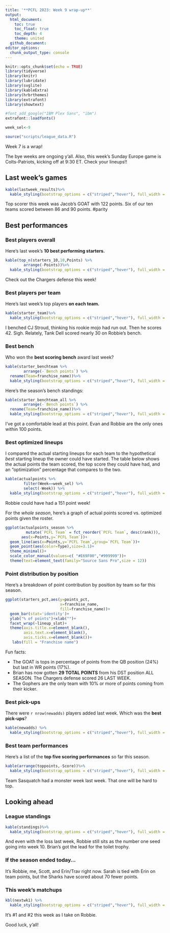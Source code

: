 ```yaml
---
title: '**PCFL 2023: Week 9 wrap-up**'
output:
  html_document:
    toc: true
    toc_float: true
    toc_depth: 4
    theme: united
  github_document:
editor_options: 
  chunk_output_type: console
---
```


```r
knitr::opts_chunk$set(echo = TRUE)
library(tidyverse)
library(knitr)
library(lubridate)
library(svglite)
library(kableExtra)
library(hrbrthemes)
library(extrafont)
library(showtext)

#font_add_google("IBM Plex Sans", "ibm")
extrafont::loadfonts()

week_sel<-9

source("scripts/league_data.R")

```

Week 7 is a wrap!

The bye weeks are ongoing y'all. Also, this week's Sunday Europe game is Colts-Patriots, kicking off at 9:30 ET. Check your lineups!!

## Last week's games

```r
kable(lastweek_results)%>%
  kable_styling(bootstrap_options = c("striped","hover"), full_width = F, position = "left")
```

Top scorer this week was Jacob's GOAT with 122 points. Six of our ten teams scored between 86 and 90 points. #parity

## Best performances

### Best players overall
Here's last week's **10 best performing starters.** 

```r
kable(top_n(starters_10,10,Points) %>%
        arrange(-Points))%>%
  kable_styling(bootstrap_options = c("striped","hover"), full_width = F, position = "left")
```

Check out the Chargers defense this week!

### Best players per team
Here's last week's top players **on each team.**

```r
kable(starter_team)%>%
  kable_styling(bootstrap_options = c("striped","hover"), full_width = F, position = "left")
```

I benched CJ Stroud, thinking his rookie mojo had run out. Then he scores 42. Sigh. Relately, Tank Dell scored nearly 30 on Robbie's bench.

### Best bench
Who won the **best scoring bench** award last week?

```r
kable(starter_benchteam %>% 
        arrange(-`Bench points`) %>%
  rename(Team=franchise_name))%>%
  kable_styling(bootstrap_options = c("striped","hover"), full_width = F, position = "left")
```

Here's the season's bench standings:

```r
kable(starter_benchteam_all %>%
        arrange(-`Bench points`) %>%
  rename(Team=franchise_name))%>%
  kable_styling(bootstrap_options = c("striped","hover"), full_width = F, position = "left")
```

I've got a comfortable lead at this point. Evan and Robbie are the only ones within 100 points.

### Best optimized lineups
I compared the actual starting lineups for each team to the hypothetical _best_ starting lineup the owner could have started. The table below shows the actual points the team scored, the top score they could have had, and an "optimization" percentage that compares to the two.

```r
kable(actualpoints %>% 
        filter(Week==week_sel) %>% 
        select(-Week)) %>%
  kable_styling(bootstrap_options = c("striped","hover"), full_width = F, position = "left")
```

Robbie could have had a 151 point week! 

For the *whole season*, here's a graph of actual points scored vs. optimized points given the roster. 

```r
ggplot(actualpoints_season %>%
         mutate(`PCFL Team` = fct_reorder(`PCFL Team`, desc(rank))),
       aes(x=Points,y=`PCFL Team`))+
  geom_line(aes(x=Points,y=`PCFL Team`,group=`PCFL Team`))+
  geom_point(aes(color=Type),size=3.1)+
  theme_minimal()+
  scale_color_manual(values=c( "#E69F00","#999999"))+
  theme(text=element_text(family="Source Sans Pro",size = 12))
```

### Point distribution by position

Here's a breakdown of point contribution by position by team so far this season. 

```r
ggplot(starters_pct,aes(y=points_pct,
                        x=franchise_name,
                        fill=franchise_name))+
  geom_bar(stat='identity')+
  ylab("% of points")+xlab("")+
  facet_wrap(~lineup_slot)+
  theme(axis.title.x=element_blank(),
        axis.text.x=element_blank(),
        axis.ticks.x=element_blank())+
   labs(fill = "Franchise name")
```

Fun facts: 

* The GOAT is tops in percentage of points from the QB position (24%) but last in WR points (17%).
* Brian has now gotten **29 TOTAL POINTS** from his DST position ALL SEASON. The Chargers defense scored 26 LAST WEEK.
* The Gophers are the only team with 10% or more of points coming from their kicker.

### Best pick-ups
There were `r nrow(newadds)` players added last week. Which was the **best pick-ups**?

```r
kable(newadds) %>%
  kable_styling(bootstrap_options = c("striped","hover"), full_width = F, position = "left")
```

### Best team performances

Here's a list of the **top five scoring performances** so far this season.

```r
kable(arrange(toppoints,-Score))%>%
  kable_styling(bootstrap_options = c("striped","hover"), full_width = F, position = "left")
```

Team Sasquatch had a monster week last week. That one will be hard to top.

## Looking ahead

### League standings

```r
kable(standings)%>%
  kable_styling(bootstrap_options = c("striped","hover"), full_width = F, position = "left")

```

And even with the loss last week, Robbie still sits as the number one seed going into week 10. Brian's got the lead for the toilet trophy.

### If the season ended today...

It's Robbie, me, Scott, and Erin/Trav right now. Sarah is tied with Erin on team points, but the Sharks have scored about 70 fewer points. 

### This week's matchups

```r
kbl(nextwk1) %>%
  kable_styling(bootstrap_options = c("striped","hover"), full_width = F, position = "left")
```

It's #1 and #2 this week as I take on Robbie. 

Good luck, y'all!